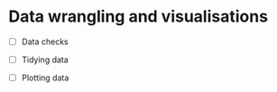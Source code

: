 # Data wrangling and visualisations {#wrangle-vis-sec}

- [ ] Data checks

- [ ] Tidying data

- [ ] Plotting data

